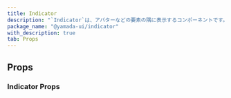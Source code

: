 ```yaml
---
title: Indicator
description: "`Indicator`は、アバターなどの要素の隅に表示するコンポーネントです。"
package_name: "@yamada-ui/indicator"
with_description: true
tab: Props
---
```


## Props

### Indicator Props

<PropsCard
  name="colorScheme"
  type='"whiteAlpha" | "blackAlpha" | "gray" | "zinc" | "neutral" | "stone" | "red" | "rose" | "pink" | "orange" | "amber" | "yellow" | "lime" | "green" | "emerald" | "teal" | "cyan" | "sky" | "blue" | "indigo" | "violet" | "purple" | "fuchsia"'
  description="The visual color appearance of the component."
/>
<PropsCard
  name="inline"
  type="UIValue<boolean>"
  description="If `true`, set the indicator as an inline element."
/>
<PropsCard
  name="isDisabled"
  type="boolean"
  description="If `true`, the indicator will be disabled."
/>
<PropsCard
  name="label"
  type="type ONLY_FOR_FORMAT =
  | string
  | number
  | boolean
  | ReactElement<any, string | JSXElementConstructor<any>>
  | Iterable<ReactNode>
  | ReactPortal"
  description="The indicator label to use."
/>
<PropsCard
  name="offset"
  type="UIValue<number>"
  description="Changes position offset, usually used when element has border-radius."
/>
<PropsCard
  name="overflowCount"
  type="number"
  description="If `label` is of type number, the maximum number displayed."
/>
<PropsCard
  name="placement"
  type='UIValue<| "top"
  | "right"
  | "bottom"
  | "left"
  | "top-left"
  | "top-right"
  | "bottom-left"
  | "bottom-right">'
  description="The placement of the indicator."
/>
<PropsCard name="showZero" type="boolean" description="If `true`, display 0." />
<PropsCard
  name="size"
  type='"sm" | "md" | "lg"'
  description="The size of the Indicator."
/>
<PropsCard
  name="variant"
  type='"solid" | "subtle"'
  description="The variant of the Indicator."
/>
<PropsCard
  name="withBorder"
  type="boolean"
  description="If `true`, display the border of the indicator."
/>
